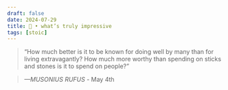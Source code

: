 ```yaml
---
draft: false 
date: 2024-07-29
title: 🗿 • what’s truly impressive
tags: [stoic]
---
```


>  “How much better is it to be known for doing well by many than for living extravagantly? How much more worthy than spending on sticks and stones is it to spend on people?”

> *—MUSONIUS RUFUS* - May 4th